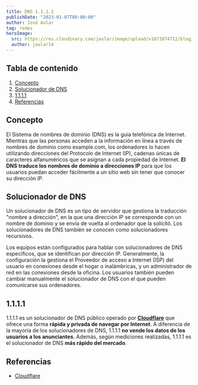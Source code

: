 ---
title: DNS 1.1.1.1
publishDate: "2023-01-07T00:00:00"
author: José Aular
tag: redes
heroImage:
  src: https://res.cloudinary.com/jaular/image/upload/v1673874712/blog/dns/dns_m2nyph_g3dnx4.png
  author: jaular14
---


## Tabla de contenido

1.  [Concepto](/blog/dns#concepto)
2.  [Solucionador de DNS](/blog/dns#solucionador-de-dns)
3.  [1.1.1.1](/blog/dns#1111)
4.  [Referencias](/blog/dns#referencias)

## Concepto

El Sistema de nombres de dominio (DNS) es la guía telefónica de Internet. Mientras que las personas acceden a la información en línea a través de nombres de dominio como example.com, los ordenadores lo hacen utilizando direcciones del Protocolo de Internet (IP), cadenas únicas de caracteres alfanuméricos que se asignan a cada propiedad de Internet. **El DNS traduce los nombres de dominio a direcciones IP** para que los usuarios puedan acceder fácilmente a un sitio web sin tener que conocer su dirección IP.

## Solucionador de DNS

Un solucionador de DNS es un tipo de servidor que gestiona la traducción "nombre a dirección", en la que una dirección IP se corresponde con un nombre de dominio y se envía de vuelta al ordenador que la solicitó. Los solucionadores de DNS también se conocen como solucionadores recursivos.

Los equipos están configurados para hablar con solucionadores de DNS específicos, que se identifican por dirección IP. Generalmente, la configuración la gestiona el Proveedor de acceso a Internet (ISP) del usuario en conexiones desde el hogar o inalámbricas, y un administrador de red en las conexiones desde la oficina. Los usuarios también pueden cambiar manualmente el solucionador de DNS con el que pueden comunicarse sus ordenadores.

## 1.1.1.1

1.1.1.1 es un solucionador de DNS público operado por **[Cloudflare](https://www.cloudflare.com/)** que ofrece una forma **rápida y privada de navegar por Internet**. A diferencia de la mayoría de los solucionadores de DNS, 1.1.1.1 **no vende los datos de los usuarios a los anunciantes**. Además, según mediciones realizadas, 1.1.1.1 es el solucionador de DNS **más rápido del mercado**.

## Referencias

- [Cloudflare](https://www.cloudflare.com/es-es/learning/dns/what-is-1.1.1.1/)
